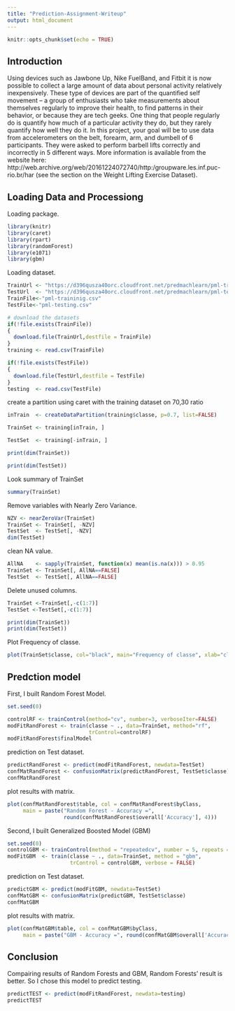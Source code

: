 ```yaml
---
title: "Prediction-Assignment-Writeup"
output: html_document
---
```


```r
knitr::opts_chunk$set(echo = TRUE)
```

## Introduction
Using devices such as Jawbone Up, Nike FuelBand, and Fitbit it is now possible to collect a large amount of data about personal activity relatively inexpensively. These type of devices are part of the quantified self movement – a group of enthusiasts who take measurements about themselves regularly to improve their health, to find patterns in their behavior, or because they are tech geeks. One thing that people regularly do is quantify how much of a particular activity they do, but they rarely quantify how well they do it. In this project, your goal will be to use data from accelerometers on the belt, forearm, arm, and dumbell of 6 participants. They were asked to perform barbell lifts correctly and incorrectly in 5 different ways. More information is available from the website here: http://web.archive.org/web/20161224072740/http:/groupware.les.inf.puc-rio.br/har (see the section on the Weight Lifting Exercise Dataset).


## Loading Data and Processiong

Loading package.
```r
library(knitr)
library(caret)
library(rpart)
library(randomForest)
library(e1071)
library(gbm)
```

Loading dataset.
```r
TrainUrl <- "https://d396qusza40orc.cloudfront.net/predmachlearn/pml-training.csv"
TestUrl  <- "https://d396qusza40orc.cloudfront.net/predmachlearn/pml-testing.csv"
TrainFile<-"pml-traininig.csv"
TestFile<-"pml-testing.csv"

# download the datasets
if(!file.exists(TrainFile))
{
  download.file(TrainUrl,destfile = TrainFile)
}
training <- read.csv(TrainFile)

if(!file.exists(TestFile))
{
  download.file(TestUrl,destfile = TestFile)
}
testing  <- read.csv(TestFile)

```

create a partition using caret with the training dataset on 70,30 ratio
```r
inTrain  <- createDataPartition(training$classe, p=0.7, list=FALSE)

TrainSet <- training[inTrain, ]

TestSet  <- training[-inTrain, ]

print(dim(TrainSet))

print(dim(TestSet))
```

Look summary of TrainSet
```r
summary(TrainSet)
```

Remove variables with Nearly Zero Variance.
```r
NZV <- nearZeroVar(TrainSet)
TrainSet <- TrainSet[, -NZV]
TestSet  <- TestSet[, -NZV]
dim(TestSet)
```

clean NA value.
```r
AllNA    <- sapply(TrainSet, function(x) mean(is.na(x))) > 0.95
TrainSet <- TrainSet[, AllNA==FALSE]
TestSet  <- TestSet[, AllNA==FALSE]
```

Delete unused columns.
```r
TrainSet <-TrainSet[,-c(1:7)]
TestSet <-TestSet[,-c(1:7)]

print(dim(TrainSet))
print(dim(TestSet))
```

Plot Frequency of classe.
```r
plot(TrainSet$classe, col="black", main="Frequency of classe", xlab="classe", ylab="Frequency")
```

## Predction model

First, I built Random Forest Model.
```r
set.seed(0)

controlRF <- trainControl(method="cv", number=3, verboseIter=FALSE)
modFitRandForest <- train(classe ~ ., data=TrainSet, method="rf",
                          trControl=controlRF)
modFitRandForest$finalModel
```

prediction on Test dataset.
```r
predictRandForest <- predict(modFitRandForest, newdata=TestSet)
confMatRandForest <- confusionMatrix(predictRandForest, TestSet$classe)
confMatRandForest
```

plot results with matrix.
```r
plot(confMatRandForest$table, col = confMatRandForest$byClass, 
     main = paste("Random Forest - Accuracy =",
                  round(confMatRandForest$overall['Accuracy'], 4)))
```

Second, I built Generalized Boosted Model (GBM)

```r
set.seed(0)
controlGBM <- trainControl(method = "repeatedcv", number = 5, repeats = 1)
modFitGBM  <- train(classe ~ ., data=TrainSet, method = "gbm",
                    trControl = controlGBM, verbose = FALSE)
```

prediction on Test dataset.
```r
predictGBM <- predict(modFitGBM, newdata=TestSet)
confMatGBM <- confusionMatrix(predictGBM, TestSet$classe)
confMatGBM
```

plot results with matrix.
```r
plot(confMatGBM$table, col = confMatGBM$byClass, 
     main = paste("GBM - Accuracy =", round(confMatGBM$overall['Accuracy'], 4)))
```

## Conclusion
Compairing results of Random Forests and GBM, Random Forests' result is better. So I chose this model to predict testing.

```r
predictTEST <- predict(modFitRandForest, newdata=testing)
predictTEST
```
